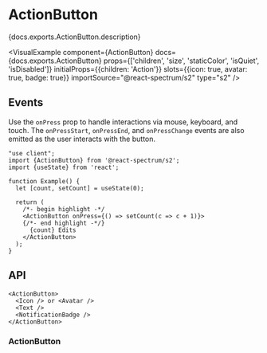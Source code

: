 

# ActionButton

<PageDescription>{docs.exports.ActionButton.description}</PageDescription>

<VisualExample
  component={ActionButton}
  docs={docs.exports.ActionButton}
  props={['children', 'size', 'staticColor', 'isQuiet', 'isDisabled']}
  initialProps={{children: 'Action'}}
  slots={{icon: true, avatar: true, badge: true}}
  importSource="@react-spectrum/s2"
  type="s2" />

## Events

Use the `onPress` prop to handle interactions via mouse, keyboard, and touch. The `onPressStart`, `onPressEnd`, and `onPressChange` events are also emitted as the user interacts with the button.

```tsx render hideImports
"use client";
import {ActionButton} from '@react-spectrum/s2';
import {useState} from 'react';

function Example() {
  let [count, setCount] = useState(0);

  return (
    /*- begin highlight -*/
    <ActionButton onPress={() => setCount(c => c + 1)}>
    {/*- end highlight -*/}
      {count} Edits
    </ActionButton>
  );
}
```

## API

```tsx links={{ActionButton: '#actionbutton', Avatar: 'Avatar.html'}}
<ActionButton>
  <Icon /> or <Avatar />
  <Text />
  <NotificationBadge />
</ActionButton>
```

### ActionButton

<PropTable component={docs.exports.ActionButton} links={docs.links} />
